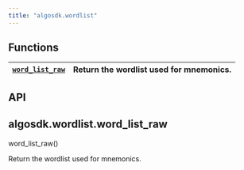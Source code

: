 ```yaml
---
title: "algosdk.wordlist"
---
```


<a id="module-algosdk.wordlist"></a>

<a id="algosdk-wordlist"></a>

<a id="module-contents"></a>

<a id="functions"></a>

## Functions

| [`word_list_raw`](#algosdk.wordlist.word_list_raw)   | Return the wordlist used for mnemonics.   |
|------------------------------------------------------|-------------------------------------------|

<a id="api"></a>

## API

<a id="algosdk.wordlist.word_list_raw"></a>

## algosdk.wordlist.word_list_raw

word_list_raw()

Return the wordlist used for mnemonics.
